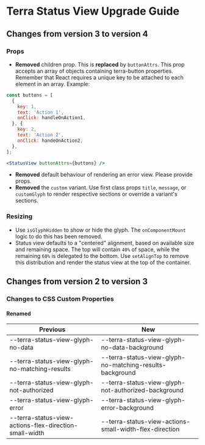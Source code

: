 
<Badge />

# Terra Status View Upgrade Guide

## Changes from version 3 to version 4

### Props
* **Removed** children prop. This is **replaced** by `buttonAttrs`. This prop accepts an array of objects containing terra-button properties. Remember that React requires a unique key to be attached to each element in an array. Example:

```jsx
const buttons = [
  {
    key: 1,
    text: 'Action 1',
    onClick: handleOnAction1,
  }, {
    key: 2,
    text: 'Action 2',
    onClick: handeOnAction2,
  },
];

<StatusView buttonAttrs={buttons} />
```

* **Removed** default behaviour of rendering an error view. Please provide props.
* **Removed** the `custom` variant. Use first class props `title`, `message`, or `customGlyph` to render respective sections or override a variant's sections.

### Resizing
* Use `isGlyphHidden` to show or hide the glyph. The `onComponentMount` logic to do this has been removed.
* Status view defaults to a "centered" alignment, based on available size and remaining space. The top will contain `40%` of space, while the remaining `60%` is delegated to the bottom. Use `setAlignTop` to remove this distribution and render the status view at the top of the container.

## Changes from version 2 to version 3

### Changes to CSS Custom Properties

#### Renamed
| Previous | New |
|-|-|
| --terra-status-view-glyph-no-data | --terra-status-view-glyph-no-data-background |
| --terra-status-view-glyph-no-matching-results | --terra-status-view-glyph-no-matching-results-background |
| --terra-status-view-glyph-not-authorized | --terra-status-view-glyph-not-authorized-background |
| --terra-status-view-glyph-error | --terra-status-view-glyph-error-background |
| --terra-status-view-actions-flex-direction-small-width | --terra-status-view-actions-small-width-flex-direction |
